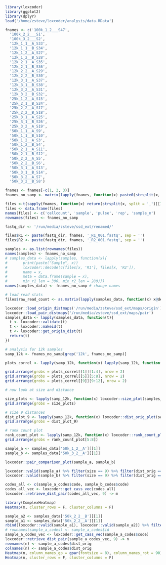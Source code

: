 ```r
library(loxcoder)
library(ggplot2)
library(dplyr)
load('/home/zsteve/loxcoder/analysis/data.RData')
```

```r
fnames <- c('100k_1_2___S47',
  '100k_2_2___S1',
  '100k_3_2___S2',
  '12k_1_1__A_S33',
  '12k_1_1__B_S34',
  '12k_1_2__A_S27',
  '12k_1_2__B_S28',
  '12k_2_1__A_S35',
  '12k_2_1__B_S36',
  '12k_2_2__A_S29',
  '12k_2_2__B_S30',
  '12k_3_1__A_S37',
  '12k_3_1__B_S38',
  '12k_3_2__A_S31',
  '12k_3_2__B_S32',
  '25k_1_2__A_S15',
  '25k_2_1__B_S24',
  '25k_2_2__A_S17',
  '25k_2_2__B_S18',
  '25k_3_1__A_S25',
  '25k_3_1__B_S26',
  '25k_3_2__A_S19',
  '50k_1_1__A_S9',
  '50k_1_1__B_S10',
  '50k_1_2__A_S3',
  '50k_1_2__B_S4',
  '50k_2_1__A_S11',
  '50k_2_1__B_S12',
  '50k_2_2__A_S5',
  '50k_2_2__B_S6',
  '50k_3_1__A_S13',
  '50k_3_1__B_S14',
  '50k_3_2__A_S7',
  '50k_3_2__B_S8')

fnames <- fnames[-c(1, 2, 3)]
fnames_no_samp <- matrix(lapply(fnames, function(x) paste0(strsplit(x, split = '_S')[[1]][1])))

files <-t(sapply(fnames, function(x) return(strsplit(x, split = '_')[[1]][c(1, 2, 3, 5, 6)])))
files <- data.frame(files)
names(files) <- c('cellcount', 'sample', 'pulse', 'rep', 'sample_n')
rownames(files) <- fnames_no_samp

fastq_dir <- '/run/media/zsteve/ssd_ext/renamed/'

files$R1 <- paste(fastq_dir, fnames, '_R1_001.fastq', sep = '')
files$R2 <- paste(fastq_dir, fnames, '_R2_001.fastq', sep = '')

samples <- as.list(rownames(files))
names(samples) <- fnames_no_samp
# samples_data <- lapply(samples, function(x){
#       print(paste("Sample", x))
#       loxcoder::decode(c(files[x, 'R1'], files[x, 'R2']),  
#       name = x, 
#       meta = data.frame(sample = x), 
#       min_r1_len = 300, min_r2_len = 280)})
names(samples_data) <- fnames_no_samp # change names 

# load read stats
files$raw_read_count <- as.matrix(lapply(samples_data, function(x) x@decode_stats$tot_reads))
```

```r
loxcoder::load_origin_distmaps('/run/media/zsteve/ssd_ext/maps/origin')
loxcoder::load_pair_distmaps('/run/media/zsteve/ssd_ext/maps/pair')
samples_data <- lapply(samples_data, function(t){
  t <- loxcoder::validate(t)
  t <- loxcoder::makeid(t)
  t <- loxcoder::get_origin_dist(t)
  return(t)
})
```


```r
# analysis for 12k samples
samp_12k <- fnames_no_samp[grep('12k', fnames_no_samp)]

plots_correl <- lapply(samp_12k, function(x) lapply(samp_12k, function(y) loxcoder::pair_comparison_plot(samples_data[[y]], samples_data[[x]])))

grid.arrange(grobs = plots_correl[[1]][1:4], nrow = 2)
grid.arrange(grobs = plots_correl[[5]][5:8], nrow = 2)
grid.arrange(grobs = plots_correl[[9]][9:12], nrow = 2)
```
```r
# now look at size and distance

size_plots <- lapply(samp_12k, function(x) loxcoder::size_plot(samples_data[[x]]))
grid.arrange(grobs = size_plots)

# size 9 distances
dist_plot_9 <- lapply(samp_12k, function(x) loxcoder::dist_orig_plot(samples_data[[x]], 9))
grid.arrange(grobs = dist_plot_9)

# rank count plot
rank_count_plot <- lapply(samp_12k, function(x) loxcoder::rank_count_plot(samples_data[[x]], 9))
grid.arrange(grobs = rank_count_plot[5:8])
```

```r
sample_a <- samples_data['50k_1_2__A'][[1]]
sample_b <- samples_data['50k_3_2__A'][[1]]

loxcoder::pair_comparison_plot(sample_a, sample_b)

loxcoder::valid(sample_a) %>% filter(size == 9) %>% filter(dist_orig == 6) -> sample_a_codes
loxcoder::valid(sample_b) %>% filter(size == 9) %>% filter(dist_orig == 6) -> sample_b_codes

codes_all <- c(sample_a_codes$code, sample_b_codes$code)
codes_all_vec <- loxcoder::get_cass_vec(codes_all)
loxcoder::retrieve_dist_pair(codes_all_vec, 9) -> m

library(ComplexHeatmap)
Heatmap(m, cluster_rows = F, cluster_columns = F)
```

```r
sample_a2 <- samples_data['50k_2_2__B'][[1]]
sample_a1 <- samples_data['50k_2_2__A'][[1]]
rbind(loxcoder::valid(sample_a1), loxcoder::valid(sample_a2)) %>% filter(size == 9) %>% filter(dist_orig == 5) -> sample_a_codes
# rownames(sample_a_codes) <- sample_a_codes$id
sample_a_codes_vec <- loxcoder::get_cass_vec(sample_a_codes$code)
loxcoder::retrieve_dist_pair(sample_a_codes_vec, 9) -> n
rownames(n) <- sample_a_codes$dist_orig
colnames(n) <- sample_a_codes$dist_orig
Heatmap(n, column_names_gp = gpar(fontsize = 8), column_names_rot = 90)
Heatmap(n, cluster_rows = F, cluster_columns = F)
```
